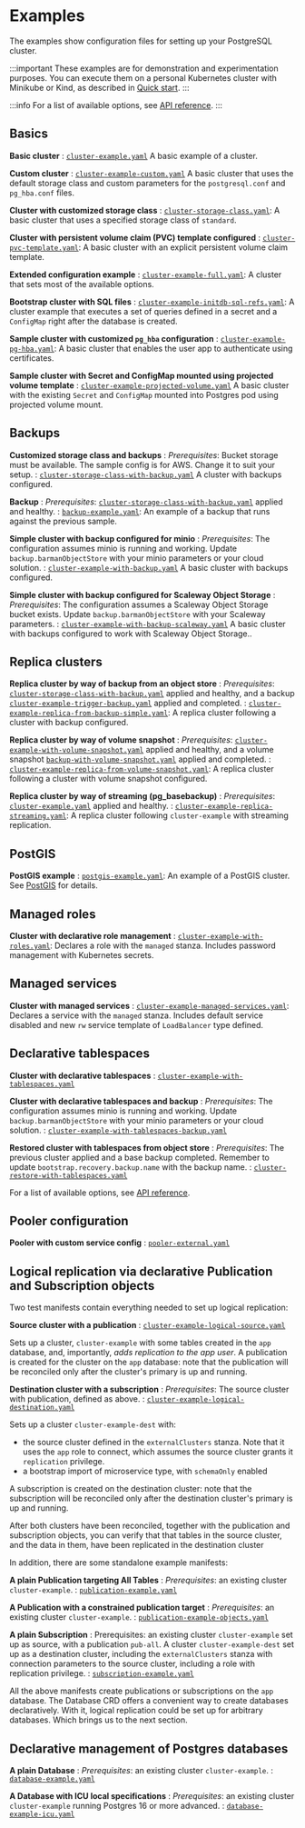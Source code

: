 ﻿# Examples

<!-- SPDX-License-Identifier: CC-BY-4.0 -->

The examples show configuration files for setting up
your PostgreSQL cluster.

:::important
These examples are for demonstration and experimentation
purposes. You can execute them on a personal Kubernetes cluster with Minikube
or Kind, as described in [Quick start](quickstart.mdx).
:::

:::info 
For a list of available options, see [API reference](cloudnative-pg.v1.mdx).
:::

## Basics

**Basic cluster**
: [`cluster-example.yaml`](/samples/cluster-example.yaml)
A basic example of a cluster.

**Custom cluster**
: [`cluster-example-custom.yaml`](/samples/cluster-example-custom.yaml)
A basic cluster that uses the default storage class and custom parameters for
the `postgresql.conf` and `pg_hba.conf` files.

**Cluster with customized storage class**
: [`cluster-storage-class.yaml`](/samples/cluster-storage-class.yaml):
A basic cluster that uses a specified storage class of `standard`.

**Cluster with persistent volume claim (PVC) template configured**
: [`cluster-pvc-template.yaml`](/samples/cluster-pvc-template.yaml):
A basic cluster with an explicit persistent volume claim template.

**Extended configuration example**
: [`cluster-example-full.yaml`](/samples/cluster-example-full.yaml):
A cluster that sets most of the available options.

**Bootstrap cluster with SQL files**
: [`cluster-example-initdb-sql-refs.yaml`](/samples/cluster-example-initdb-sql-refs.yaml):
A cluster example that executes a set of queries defined in a secret and a
`ConfigMap` right after the database is created.

**Sample cluster with customized `pg_hba` configuration**
: [`cluster-example-pg-hba.yaml`](/samples/cluster-example-pg-hba.yaml):
A basic cluster that enables the user app to authenticate using certificates.

**Sample cluster with Secret and ConfigMap mounted using projected volume template**
: [`cluster-example-projected-volume.yaml`](/samples/cluster-example-projected-volume.yaml)
A basic cluster with the existing `Secret` and `ConfigMap` mounted into Postgres
pod using projected volume mount.

## Backups

**Customized storage class and backups**
: _Prerequisites_: Bucket storage must be available. The sample config is for AWS.
Change it to suit your setup.
: [`cluster-storage-class-with-backup.yaml`](/samples/cluster-storage-class-with-backup.yaml)
A cluster with backups configured.

**Backup**
: _Prerequisites_: [`cluster-storage-class-with-backup.yaml`](/samples/cluster-storage-class-with-backup.yaml)
applied and healthy.
: [`backup-example.yaml`](/samples/backup-example.yaml):
An example of a backup that runs against the previous sample.

**Simple cluster with backup configured for minio**
: _Prerequisites_: The configuration assumes minio is running and working.
Update `backup.barmanObjectStore` with your minio parameters or your cloud solution.
: [`cluster-example-with-backup.yaml`](/samples/cluster-example-with-backup.yaml)
A basic cluster with backups configured.

**Simple cluster with backup configured for Scaleway Object Storage**
: _Prerequisites_: The configuration assumes a Scaleway Object Storage bucket exists.
Update `backup.barmanObjectStore` with your Scaleway parameters.
: [`cluster-example-with-backup-scaleway.yaml`](/samples/cluster-example-with-backup-scaleway.yaml)
A basic cluster with backups configured to work with Scaleway Object Storage..

## Replica clusters

**Replica cluster by way of backup from an object store**
: _Prerequisites_:
[`cluster-storage-class-with-backup.yaml`](/samples/cluster-storage-class-with-backup.yaml)
applied and healthy, and a backup
[`cluster-example-trigger-backup.yaml`](/samples/cluster-example-trigger-backup.yaml)
applied and completed.
: [`cluster-example-replica-from-backup-simple.yaml`](/samples/cluster-example-replica-from-backup-simple.yaml):
A replica cluster following a cluster with backup configured.

**Replica cluster by way of volume snapshot**
: _Prerequisites_:
[`cluster-example-with-volume-snapshot.yaml`](/samples/cluster-example-with-volume-snapshot.yaml)
applied and healthy, and a volume snapshot
[`backup-with-volume-snapshot.yaml`](/samples/backup-with-volume-snapshot.yaml)
applied and completed.
: [`cluster-example-replica-from-volume-snapshot.yaml`](/samples/cluster-example-replica-from-volume-snapshot.yaml):
A replica cluster following a cluster with volume snapshot configured.

**Replica cluster by way of streaming (pg_basebackup)**
: _Prerequisites_: [`cluster-example.yaml`](/samples/cluster-example.yaml)
applied and healthy.
: [`cluster-example-replica-streaming.yaml`](/samples/cluster-example-replica-streaming.yaml):
A replica cluster following `cluster-example` with streaming replication.

## PostGIS

**PostGIS example**
: [`postgis-example.yaml`](/samples/postgis-example.yaml):
An example of a PostGIS cluster. See [PostGIS](postgis.mdx) for details.

## Managed roles

**Cluster with declarative role management**
: [`cluster-example-with-roles.yaml`](/samples/cluster-example-with-roles.yaml):
Declares a role with the `managed` stanza. Includes password management with
Kubernetes secrets.

## Managed services

**Cluster with managed services**
: [`cluster-example-managed-services.yaml`](/samples/cluster-example-managed-services.yaml):
Declares a service with the `managed` stanza. Includes default service disabled and new
`rw` service template of `LoadBalancer` type defined.

## Declarative tablespaces

**Cluster with declarative tablespaces**
: [`cluster-example-with-tablespaces.yaml`](/samples/cluster-example-with-tablespaces.yaml)

**Cluster with declarative tablespaces and backup**
: _Prerequisites_: The configuration assumes minio is running and working.
Update `backup.barmanObjectStore` with your minio parameters or your cloud solution.
: [`cluster-example-with-tablespaces-backup.yaml`](/samples/cluster-example-with-tablespaces-backup.yaml)

**Restored cluster with tablespaces from object store**
: _Prerequisites_: The previous cluster applied and a base backup completed.
Remember to update `bootstrap.recovery.backup.name` with the backup name.
: [`cluster-restore-with-tablespaces.yaml`](/samples/cluster-restore-with-tablespaces.yaml)

For a list of available options, see [API reference](cloudnative-pg.v1.mdx).

## Pooler configuration

**Pooler with custom service config**
: [`pooler-external.yaml`](/samples/pooler-external.yaml)

## Logical replication via declarative Publication and Subscription objects

Two test manifests contain everything needed to set up logical replication:

**Source cluster with a publication**
: [`cluster-example-logical-source.yaml`](/samples/cluster-example-logical-source.yaml)

Sets up a cluster, `cluster-example` with some tables created in the `app`
database, and, importantly, _adds replication to the app user_.
A publication is created for the cluster on the `app` database: note that the
publication will be reconciled only after the cluster's primary is up and
running.

**Destination cluster with a subscription**
: _Prerequisites_: The source cluster with publication, defined as above.
: [`cluster-example-logical-destination.yaml`](/samples/cluster-example-logical-destination.yaml)

Sets up a cluster `cluster-example-dest` with:

- the source cluster defined in the `externalClusters` stanza. Note that it uses
  the `app` role to connect, which assumes the source cluster grants it
  `replication` privilege.
- a bootstrap import of microservice type, with `schemaOnly` enabled

A subscription is created on the destination cluster: note that the subscription
will be reconciled only after the destination cluster's primary is up and
running.

After both clusters have been reconciled, together with the publication and
subscription objects, you can verify that that tables in the source cluster,
and the data in them, have been replicated in the destination cluster

In addition, there are some standalone example manifests:

**A plain Publication targeting All Tables**
: _Prerequisites_: an existing cluster `cluster-example`.
: [`publication-example.yaml`](/samples/publication-example.yaml)

**A Publication with a constrained publication target**
: _Prerequisites_: an existing cluster `cluster-example`.
: [`publication-example-objects.yaml`](/samples/publication-example-objects.yaml)

**A plain Subscription**
: Prerequisites: an existing cluster `cluster-example` set up as source, with
a publication `pub-all`. A cluster `cluster-example-dest` set up as a
destination cluster, including the `externalClusters` stanza with
connection parameters to the source cluster, including a role with
replication privilege.
: [`subscription-example.yaml`](/samples/subscription-example.yaml)

All the above manifests create publications or subscriptions on the `app`
database. The Database CRD offers a convenient way to create databases
declaratively. With it, logical replication could be set up for arbitrary
databases.
Which brings us to the next section.

## Declarative management of Postgres databases

**A plain Database**
: _Prerequisites_: an existing cluster `cluster-example`.
: [`database-example.yaml`](/samples/database-example.yaml)

**A Database with ICU local specifications**
: _Prerequisites_: an existing cluster `cluster-example` running Postgres 16
or more advanced.
: [`database-example-icu.yaml`](/samples/database-example-icu.yaml)



